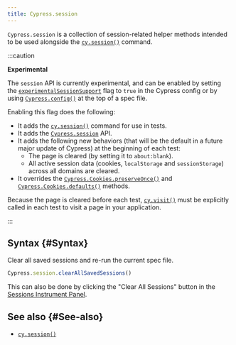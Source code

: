 ```yaml
---
title: Cypress.session
---
```


`Cypress.session` is a collection of session-related helper methods intended to
be used alongside the [`cy.session()`](/api/commands/session) command.

:::caution

**<Icon name="exclamation-triangle" /> Experimental**

The `session` API is currently experimental, and can be enabled by setting the
[`experimentalSessionSupport`](/guides/references/experiments) flag to `true` in
the Cypress config or by using [`Cypress.config()`](/api/cypress-api/config) at
the top of a spec file.

Enabling this flag does the following:

- It adds the [`cy.session()`](/api/commands/session) command for use in tests.
- It adds the [`Cypress.session`](/api/cypress-api/session) API.
- It adds the following new behaviors (that will be the default in a future
  major update of Cypress) at the beginning of each test:
  - The page is cleared (by setting it to `about:blank`).
  - All active session data (cookies, `localStorage` and `sessionStorage`)
    across all domains are cleared.
- It overrides the
  [`Cypress.Cookies.preserveOnce()`](/api/cypress-api/cookies#Preserve-Once) and
  [`Cypress.Cookies.defaults()`](/api/cypress-api/cookies#Defaults) methods.

Because the page is cleared before each test,
[`cy.visit()`](/api/commands/visit) must be explicitly called in each test to
visit a page in your application.

:::

## Syntax {#Syntax}

Clear all saved sessions and re-run the current spec file.

```javascript
Cypress.session.clearAllSavedSessions()
```

This can also be done by clicking the "Clear All Sessions" button in the
[Sessions Instrument Panel](/api/commands/session#The-Instrument-Panel).

<DocsImage src="/img/api/session/sessions-panel.png" alt="Sessions Instrument Panel" ></DocsImage>

## See also {#See-also}

- [`cy.session()`](/api/commands/session)
